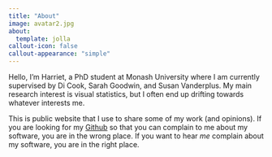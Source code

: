 ```yaml
---
title: "About"
image: avatar2.jpg
about: 
  template: jolla
callout-icon: false
callout-appearance: "simple"
---
```


Hello, I'm Harriet, a PhD student at Monash University where I am currently supervised by Di Cook, Sarah Goodwin, and Susan Vanderplus. My main research interest is visual statistics, but I often end up drifting towards whatever interests me. 

This is public website that I use to share some of my work (and opinions). If you are looking for my [Github](https://github.com/harriet-mason) so that you can complain to me about my software, you are in the wrong place. If you want to hear *me* complain about my software, you are in the right place.


